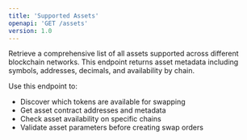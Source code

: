 ```yaml
---
title: 'Supported Assets'
openapi: 'GET /assets'
version: 1.0
--- 
```


Retrieve a comprehensive list of all assets supported across different blockchain networks. This endpoint returns asset metadata including symbols, addresses, decimals, and availability by chain.

Use this endpoint to:
- Discover which tokens are available for swapping
- Get asset contract addresses and metadata
- Check asset availability on specific chains
- Validate asset parameters before creating swap orders 